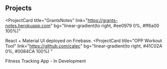 ## Projects

<ProjectCard
  title="GrantsNotes"
  link="https://grants-notes.herokuapp.com"
  bg="linear-gradient(to right, #ee0979 0%, #ff6a00 100%)"
>
  React + Material UI deployed on Firebase.
</ProjectCard>
<ProjectCard
  title="OPP Workout Tool"
  link="https://github.com/calec"
  bg="linear-gradient(to right, #41C02A 0%, #0084CA 100%)  "
>
  Fitness Tracking App - In Development
</ProjectCard>
